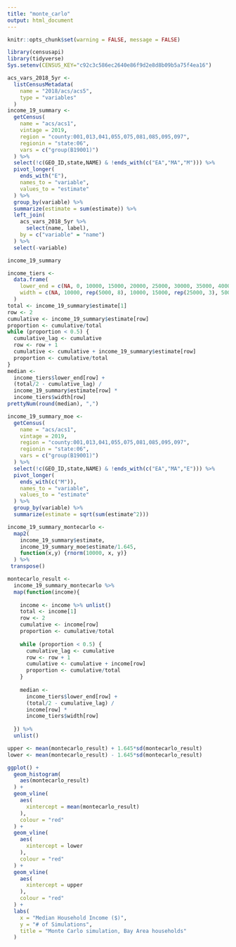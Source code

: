 ```yaml
---
title: "monte_carlo"
output: html_document
---
```

```r
knitr::opts_chunk$set(warning = FALSE, message = FALSE)
```
```r
library(censusapi)
library(tidyverse)
Sys.setenv(CENSUS_KEY="c92c3c586ec2640e86f9d2e8d8b09b5a75f4ea16")
```
```r
acs_vars_2018_5yr <-
  listCensusMetadata(
    name = "2018/acs/acs5",
    type = "variables"
  )
income_19_summary <- 
  getCensus(
    name = "acs/acs1",
    vintage = 2019,
    region = "county:001,013,041,055,075,081,085,095,097",
    regionin = "state:06",
    vars = c("group(B19001)")
  ) %>% 
  select(!c(GEO_ID,state,NAME) & !ends_with(c("EA","MA","M"))) %>%
  pivot_longer(
    ends_with("E"),
    names_to = "variable",
    values_to = "estimate"
  ) %>% 
  group_by(variable) %>% 
  summarize(estimate = sum(estimate)) %>% 
  left_join(
    acs_vars_2018_5yr %>% 
      select(name, label), 
    by = c("variable" = "name")
  ) %>% 
  select(-variable)

income_19_summary

```
```r
income_tiers <- 
  data.frame(
    lower_end = c(NA, 0, 10000, 15000, 20000, 25000, 30000, 35000, 40000, 45000, 50000, 60000, 75000, 100000, 125000, 150000, 200000),
    width = c(NA, 10000, rep(5000, 8), 10000, 15000, rep(25000, 3), 50000, NA)
  )
total <- income_19_summary$estimate[1]
row <- 2 
cumulative <- income_19_summary$estimate[row]
proportion <- cumulative/total
while (proportion < 0.5) {
  cumulative_lag <- cumulative
  row <- row + 1
  cumulative <- cumulative + income_19_summary$estimate[row]
  proportion <- cumulative/total
}
median <- 
  income_tiers$lower_end[row] + 
  (total/2 - cumulative_lag) /
  income_19_summary$estimate[row] *
  income_tiers$width[row]
prettyNum(round(median), ",")
```
```r
income_19_summary_moe <- 
  getCensus(
    name = "acs/acs1",
    vintage = 2019,
    region = "county:001,013,041,055,075,081,085,095,097",
    regionin = "state:06",
    vars = c("group(B19001)")
  ) %>% 
  select(!c(GEO_ID,state,NAME) & !ends_with(c("EA","MA","E"))) %>%
  pivot_longer(
    ends_with(c("M")),
    names_to = "variable",
    values_to = "estimate"
  ) %>% 
  group_by(variable) %>% 
  summarize(estimate = sqrt(sum(estimate^2)))

income_19_summary_montecarlo <-
  map2(
    income_19_summary$estimate,
    income_19_summary_moe$estimate/1.645,
    function(x,y) {rnorm(10000, x, y)}
  ) %>%
 transpose()

```
```r
montecarlo_result <-
  income_19_summary_montecarlo %>% 
  map(function(income){
    
    income <- income %>% unlist()
    total <- income[1]
    row <- 2 
    cumulative <- income[row]
    proportion <- cumulative/total
      
    while (proportion < 0.5) {
      cumulative_lag <- cumulative
      row <- row + 1
      cumulative <- cumulative + income[row]
      proportion <- cumulative/total
    }
      
    median <- 
      income_tiers$lower_end[row] + 
      (total/2 - cumulative_lag) /
      income[row] *
      income_tiers$width[row]
    
  }) %>% 
  unlist()

upper <- mean(montecarlo_result) + 1.645*sd(montecarlo_result)
lower <- mean(montecarlo_result) - 1.645*sd(montecarlo_result)

ggplot() + 
  geom_histogram(
    aes(montecarlo_result)
  ) + 
  geom_vline(
    aes(
      xintercept = mean(montecarlo_result)
    ), 
    colour = "red"
  ) + 
  geom_vline(
    aes(
      xintercept = lower
    ), 
    colour = "red"
  ) + 
  geom_vline(
    aes(
      xintercept = upper
    ), 
    colour = "red"
  ) +
  labs(
    x = "Median Household Income ($)",
    y = "# of Simulations",
    title = "Monte Carlo simulation, Bay Area households"
  )
```


